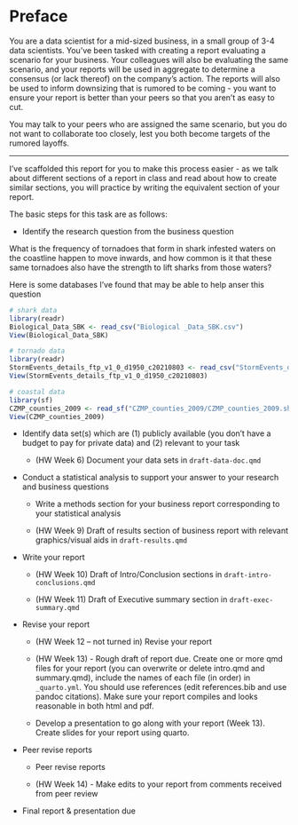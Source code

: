 # Preface {.unnumbered}

You are a data scientist for a mid-sized business, in a small group of 3-4 data scientists. You've been tasked with creating a report evaluating a scenario for your business. 
Your colleagues will also be evaluating the same scenario, and your reports will be used in aggregate to determine a consensus (or lack thereof) on the company's action. 
The reports will also be used to inform downsizing that is rumored to be coming - you want to ensure your report is better than your peers so that you aren't as easy to cut. 

You may talk to your peers who are assigned the same scenario, but you do not want to collaborate too closely, lest you both become targets of the rumored layoffs. 


---

I've scaffolded this report for you to make this process easier - as we talk about different sections of a report in class and read about how to create similar sections, you will practice by writing the equivalent section of your report.


The basic steps for this task are as follows:

- Identify the research question from the business question

What is the frequency of tornadoes that form in shark infested waters on the coastline happen to move inwards, and how common is it that these same tornadoes also have the strength to lift sharks from those waters?

Here is some databases I've found that may be able to help anser this question
```{r}
# shark data
library(readr)
Biological_Data_SBK <- read_csv("Biological _Data_SBK.csv")
View(Biological_Data_SBK)

# tornado data
library(readr)
StormEvents_details_ftp_v1_0_d1950_c20210803 <- read_csv("StormEvents_details-ftp_v1.0_d1950_c20210803.csv")
View(StormEvents_details_ftp_v1_0_d1950_c20210803)

# coastal data
library(sf)
CZMP_counties_2009 <- read_sf("CZMP_counties_2009/CZMP_counties_2009.shp")
View(CZMP_counties_2009)
```




- Identify data set(s) which are (1) publicly available (you don't have a budget to pay for private data) and (2) relevant to your task

    - (HW Week 6) Document your data sets in `draft-data-doc.qmd`

- Conduct a statistical analysis to support your answer to your research and business questions

    - Write a methods section for your business report corresponding to your statistical analysis

    - (HW Week 9) Draft of results section of business report with relevant graphics/visual aids in `draft-results.qmd`
    
- Write your report

    - (HW Week 10) Draft of Intro/Conclusion sections in `draft-intro-conclusions.qmd`
    
    - (HW Week 11) Draft of Executive summary section in `draft-exec-summary.qmd`
    
- Revise your report

    - (HW Week 12 -- not turned in) Revise your report
    
    - (HW Week 13) - Rough draft of report due. Create one or more qmd files for your report (you can overwrite or delete intro.qmd and summary.qmd), include the names of each file (in order) in `_quarto.yml`. You should use references (edit references.bib and use pandoc citations). Make sure your report compiles and looks reasonable in both html and pdf. 
    
    - Develop a presentation to go along with your report (Week 13). Create slides for your report using quarto. 

- Peer revise reports

    - Peer revise reports
    
    - (HW Week 14) - Make edits to your report from comments received from peer review

- Final report & presentation due